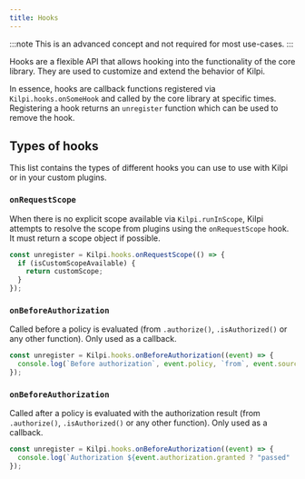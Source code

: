 ```yaml
---
title: Hooks
---
```


:::note
This is an advanced concept and not required for most use-cases.
:::

Hooks are a flexible API that allows hooking into the functionality of the core library. They are used to customize and extend the behavior of Kilpi.

In essence, hooks are callback functions registered via `Kilpi.hooks.onSomeHook` and called by the core library at specific times. Registering a hook returns an `unregister` function which can be used to remove the hook.

## Types of hooks

This list contains the types of different hooks you can use to use with Kilpi or in your custom plugins.

### `onRequestScope`

When there is no explicit scope available via `Kilpi.runInScope`, Kilpi attempts to resolve the scope from plugins using the `onRequestScope` hook. It must return a scope object if possible.

```ts
const unregister = Kilpi.hooks.onRequestScope(() => {
  if (isCustomScopeAvailable) {
    return customScope;
  }
});
```

### `onBeforeAuthorization`

Called before a policy is evaluated (from `.authorize()`, `.isAuthorized()` or any other function). Only used as a callback.

```ts
const unregister = Kilpi.hooks.onBeforeAuthorization((event) => {
  console.log(`Before authorization`, event.policy, `from`, event.source)
});
```

### `onBeforeAuthorization`

Called after a policy is evaluated with the authorization result (from `.authorize()`, `.isAuthorized()` or any other function). Only used as a callback.

```ts
const unregister = Kilpi.hooks.onBeforeAuthorization((event) => {
  console.log(`Authorization ${event.authorization.granted ? "passed" : "denied"} on ${event.policy} from ${event.source} for ${event.subject.name}`)
});
```